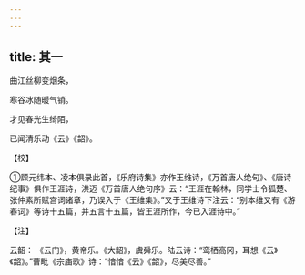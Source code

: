 ```yaml
---
---
---
```

title: 其一
---




曲江丝柳变烟条，

寒谷冰随暖气销。

才见春光生绮陌，

已闻清乐动《云》《韶》。

【校】

①顾元纬本、凌本俱录此首，《乐府诗集》亦作王维诗，《万首唐人绝句》、《唐诗纪事》俱作王涯诗，洪迈《万首唐人绝句序》云：“王涯在翰林，同学士令狐楚、张仲素所赋宫词诸章，乃误入于《王维集》。”又于王维诗下注云：“别本维又有《游春词》等诗十五篇，并五言十五篇，皆王涯所作，今已入涯诗中。”

【注】

云韶： 《云门》，黄帝乐。《大韶》，虞舜乐。陆云诗：“鸾栖高冈，耳想《云》《韶》。”曹毗《宗庙歌》诗：“愔愔《云》《韶》，尽美尽善。”